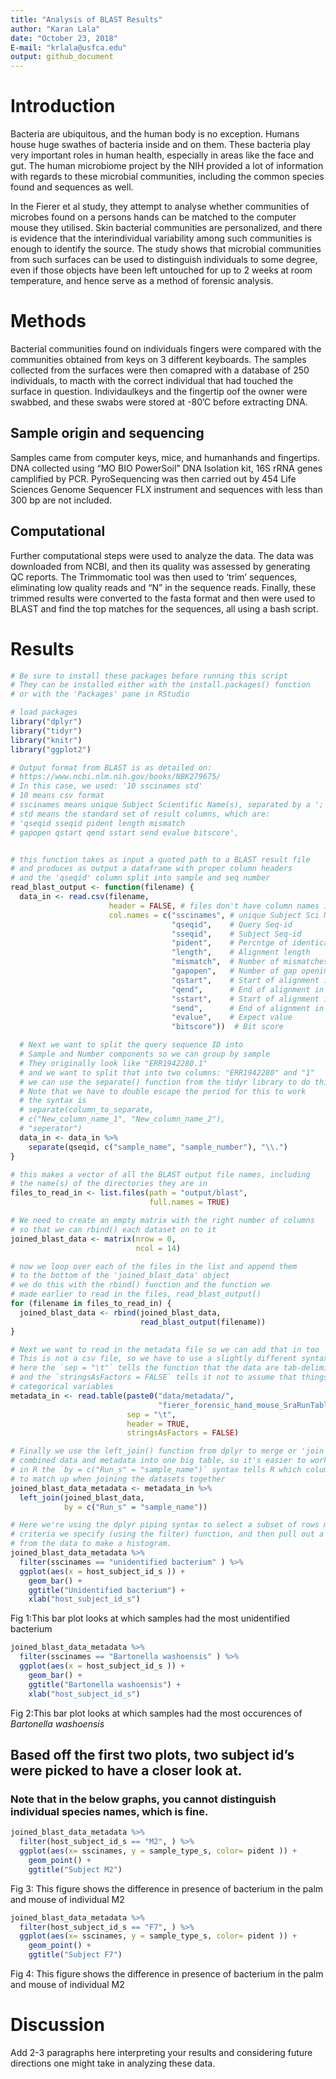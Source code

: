 ```yaml
---
title: "Analysis of BLAST Results"
author: "Karan Lala"
date: "October 23, 2018"
E-mail: "krlala@usfca.edu"
output: github_document
---
```


# Introduction

Bacteria are ubiquitous, and the human body is no exception. Humans house huge swathes of bacteria inside and on them. These bacteria play very important roles in human health, especially in areas like the face and gut. The human microbiome project by the NIH provided a lot of information with regards to these microbial communities, including the common species found and sequences as well.

In the Fierer et al study, they attempt to analyse whether communities of microbes found on a persons hands can be matched to the computer mouse they utilised. Skin bacterial communities are personalized, and there is evidence that the interindividual variability among such communities is enough to identify the source. The study shows that microbial communities from such surfaces can be used to distinguish individuals to some degree, even if those objects have been left untouched for up to 2 weeks at room temperature, and hence serve as a method of forensic analysis.

# Methods

Bacterial communities found on individuals fingers were compared with the communities obtained from keys on 3 different keyboards. The samples collected from the surfaces were then comapred with a database of 250 individuals, to macth with the correct individual that had touched the surface in question. Individaulkeys and the fingertip oof the owner were swabbed, and these swabs were stored at -80'C before extracting DNA.

## Sample origin and sequencing

Samples came from computer keys, mice, and humanhands and fingertips. DNA collected using “MO BIO PowerSoil” DNA Isolation kit, 16S rRNA genes camplified by PCR. PyroSequencing was then carried out by 454 Life Sciences Genome Sequencer FLX instrument and sequences with less than 300 bp are not included.

## Computational

Further computational steps were used to analyze the data. The data was downloaded from NCBI, and then its quality was assessed by generating QC reports. The Trimmomatic tool was then used to 'trim' sequences, eliminating low quality reads and "N" in the sequence reads. Finally, these trimmed results were converted to the fasta format and then were used to BLAST and find the top matches for the sequences, all using a bash script.

# Results

```r
# Be sure to install these packages before running this script
# They can be installed either with the install.packages() function
# or with the 'Packages' pane in RStudio

# load packages
library("dplyr")
library("tidyr")
library("knitr")
library("ggplot2")
```

```r
# Output format from BLAST is as detailed on:
# https://www.ncbi.nlm.nih.gov/books/NBK279675/
# In this case, we used: '10 sscinames std'
# 10 means csv format
# sscinames means unique Subject Scientific Name(s), separated by a ';'
# std means the standard set of result columns, which are:
# 'qseqid sseqid pident length mismatch
# gapopen qstart qend sstart send evalue bitscore',


# this function takes as input a quoted path to a BLAST result file
# and produces as output a dataframe with proper column headers
# and the 'qseqid' column split into sample and seq number
read_blast_output <- function(filename) {
  data_in <- read.csv(filename,
                      header = FALSE, # files don't have column names in them
                      col.names = c("sscinames", # unique Subject Sci Name(s)
                                    "qseqid",    # Query Seq-id
                                    "sseqid",    # Subject Seq-id
                                    "pident",    # Percntge of identical matches
                                    "length",    # Alignment length
                                    "mismatch",  # Number of mismatches
                                    "gapopen",   # Number of gap openings
                                    "qstart",    # Start of alignment in query
                                    "qend",      # End of alignment in query
                                    "sstart",    # Start of alignment in subj
                                    "send",      # End of alignment in subject
                                    "evalue",    # Expect value
                                    "bitscore"))  # Bit score

  # Next we want to split the query sequence ID into
  # Sample and Number components so we can group by sample
  # They originally look like "ERR1942280.1"
  # and we want to split that into two columns: "ERR1942280" and "1"
  # we can use the separate() function from the tidyr library to do this
  # Note that we have to double escape the period for this to work
  # the syntax is
  # separate(column_to_separate,
  # c("New_column_name_1", "New_column_name_2"),
  # "seperator")
  data_in <- data_in %>%
    separate(qseqid, c("sample_name", "sample_number"), "\\.")
}
```

```r
# this makes a vector of all the BLAST output file names, including
# the name(s) of the directories they are in
files_to_read_in <- list.files(path = "output/blast",
                               full.names = TRUE)

# We need to create an empty matrix with the right number of columns
# so that we can rbind() each dataset on to it
joined_blast_data <- matrix(nrow = 0,
                            ncol = 14)

# now we loop over each of the files in the list and append them
# to the bottom of the 'joined_blast_data' object
# we do this with the rbind() function and the function we
# made earlier to read in the files, read_blast_output()
for (filename in files_to_read_in) {
  joined_blast_data <- rbind(joined_blast_data,
                             read_blast_output(filename))
}
```

```r
# Next we want to read in the metadata file so we can add that in too
# This is not a csv file, so we have to use a slightly different syntax
# here the `sep = "\t"` tells the function that the data are tab-delimited
# and the `stringsAsFactors = FALSE` tells it not to assume that things are
# categorical variables
metadata_in <- read.table(paste0("data/metadata/",
                                 "fierer_forensic_hand_mouse_SraRunTable.txt"),
                          sep = "\t",
                          header = TRUE,
                          stringsAsFactors = FALSE)

# Finally we use the left_join() function from dplyr to merge or 'join' the
# combined data and metadata into one big table, so it's easier to work with
# in R the `by = c("Run_s" = "sample_name")` syntax tells R which columns
# to match up when joining the datasets together
joined_blast_data_metadata <- metadata_in %>%
  left_join(joined_blast_data,
            by = c("Run_s" = "sample_name"))
```


```r
# Here we're using the dplyr piping syntax to select a subset of rows matching a
# criteria we specify (using the filter) function, and then pull out a column
# from the data to make a histogram.
joined_blast_data_metadata %>%
  filter(sscinames == "unidentified bacterium" ) %>%
  ggplot(aes(x = host_subject_id_s )) +
    geom_bar() + 
    ggtitle("Unidentified bacterium") +
    xlab("host_subject_id_s")
```

Fig 1:This bar plot looks at which samples had the most unidentified bacterium
```r
joined_blast_data_metadata %>%
  filter(sscinames == "Bartonella washoensis" ) %>%
  ggplot(aes(x = host_subject_id_s )) +
    geom_bar() + 
    ggtitle("Bartonella washoensis") +
    xlab("host_subject_id_s")
```

Fig 2:This bar plot looks at which samples had the most occurences of *Bartonella washoensis*

## Based off the first two plots, two subject id's were picked to have a closer look at.
### Note that in the below graphs, you cannot distinguish individual species names, which is fine.
```r
joined_blast_data_metadata %>%
  filter(host_subject_id_s == "M2", ) %>%
  ggplot(aes(x= sscinames, y = sample_type_s, color= pident )) +
    geom_point() + 
    ggtitle("Subject M2") 
```

Fig 3: This figure shows the difference in presence of bacterium in the palm and mouse of individual M2
```r
joined_blast_data_metadata %>%
  filter(host_subject_id_s == "F7", ) %>%
  ggplot(aes(x= sscinames, y = sample_type_s, color= pident )) +
    geom_point() + 
    ggtitle("Subject F7")
```

Fig 4: This figure shows the difference in presence of bacterium in the palm and mouse of individual M2




# Discussion

Add 2-3 paragraphs here interpreting your results and considering future directions one might take in analyzing these data.

